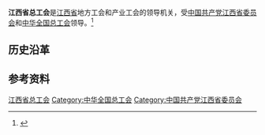 {{Infobox PRCG
|机构名称 = 江西省总工会
|color    = #014099
|标志1    =
|届数     =
|任期始   = 
|任期终   =
|职位1    = 主席
|人员1    = [[刘强_(1962年)|刘　强]]
|职位2    = 副主席
|人员2    = [[邹绍辉|邹绍辉]]{{wrap}}[[饶冬梅|饶冬梅]]{{wrap}}[[吴福才|吴福才]]{{wrap}}[[任春山|任春山]]{{wrap}}[[姜国敏|姜国敏]]{{wrap}}[[樊胜|樊　胜]]{{wrap}}[[刘克琦|刘克琦]]{{wrap}}[[向东_(1970年)|向　东]]{{wrap}}[[刘伟平|刘伟平]]
|人数2    = 9
|职位3    =
|人员3    =
|组织法规 =
|上级机构 = [[中华全国总工会|中华全国总工会]]
|机构类型 = [[人民团体|人民团体]]
|行政级别 = 正地厅级
|中共上级 = [[中国共产党江西省委员会|中国共产党江西省委员会]]
|中共本级 = 中国共产党江西省总工会党组
|场所1    = 
|地址1    = 
|邮编1    = 
|电话1    =
|时期1    =
|机构1    =
|官网1    = 
}}
'''江西省总工会'''是[[江西省|江西省]]地方工会和产业工会的领导机关，受[[中国共产党江西省委员会|中国共产党江西省委员会]]和[[中华全国总工会|中华全国总工会]]领导。<ref>{{Cite web|title=江西省总工会“十件实事”聚焦促进消费|url=http://www.jx.chinanews.com/news/2020/0424/36551.html|accessdate=2020-08-21|work=中新网江西新闻|archive-date=2020-04-29|archive-url=https://web.archive.org/web/20200429004607/http://www.jx.chinanews.com/news/2020/0424/36551.html|dead-url=no}}</ref>

== 历史沿革 ==

== 参考资料 ==
{{reflist}}

{{中华人民共和国各省级行政区|总工会}}

[[Category:江西省总工会|]]
[[Category:中华全国总工会|Category:中华全国总工会]]
[[Category:中国共产党江西省委员会|Category:中国共产党江西省委员会]]